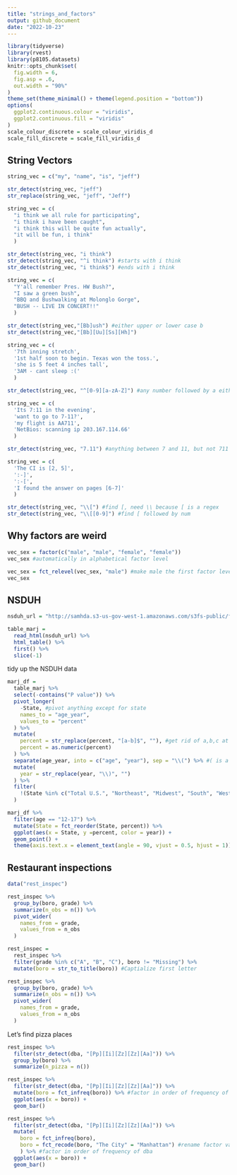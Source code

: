 ```yaml
---
title: "strings_and_factors"
output: github_document
date: "2022-10-23"
---
```


```r
library(tidyverse)
library(rvest)
library(p8105.datasets)
knitr::opts_chunk$set(
  fig.width = 6,
  fig.asp = .6,
  out.width = "90%"
)
theme_set(theme_minimal() + theme(legend.position = "bottom"))
options(
  ggplot2.continuous.colour = "viridis",
  ggplot2.continuous.fill = "viridis"
)
scale_colour_discrete = scale_colour_viridis_d
scale_fill_discrete = scale_fill_viridis_d
```

## String Vectors

```r
string_vec = c("my", "name", "is", "jeff")

str_detect(string_vec, "jeff")
str_replace(string_vec, "jeff", "Jeff")
```

```r
string_vec = c(
  "i think we all rule for participating",
  "i think i have been caught",
  "i think this will be quite fun actually",
  "it will be fun, i think"
  )

str_detect(string_vec, "i think")
str_detect(string_vec, "^i think") #starts with i think
str_detect(string_vec, "i think$") #ends with i think
```


```r
string_vec = c(
  "Y'all remember Pres. HW Bush?",
  "I saw a green bush",
  "BBQ and Bushwalking at Molonglo Gorge",
  "BUSH -- LIVE IN CONCERT!!"
  )

str_detect(string_vec,"[Bb]ush") #either upper or lower case b
str_detect(string_vec,"[Bb][Uu][Ss][Hh]")
```


```r
string_vec = c(
  '7th inning stretch',
  '1st half soon to begin. Texas won the toss.',
  'she is 5 feet 4 inches tall',
  '3AM - cant sleep :('
  )

str_detect(string_vec, "^[0-9][a-zA-Z]") #any number followed by a either lower or upper letter
```


```r
string_vec = c(
  'Its 7:11 in the evening',
  'want to go to 7-11?',
  'my flight is AA711',
  'NetBios: scanning ip 203.167.114.66'
  )

str_detect(string_vec, "7.11") #anything between 7 and 11, but not 711
```


```r
string_vec = c(
  'The CI is [2, 5]',
  ':-]',
  ':-[',
  'I found the answer on pages [6-7]'
  )

str_detect(string_vec, "\\[") #find [, need \\ because [ is a regex
str_detect(string_vec, "\\[[0-9]") #find [ followed by num
```


## Why factors are weird

```r
vec_sex = factor(c("male", "male", "female", "female"))
vec_sex #automatically in alphabetical factor level
```

```r
vec_sex = fct_relevel(vec_sex, "male") #make male the first factor level
vec_sex
```


## NSDUH
```r
nsduh_url = "http://samhda.s3-us-gov-west-1.amazonaws.com/s3fs-public/field-uploads/2k15StateFiles/NSDUHsaeShortTermCHG2015.htm"

table_marj = 
  read_html(nsduh_url) %>% 
  html_table() %>% 
  first() %>%
  slice(-1)
```

tidy up the NSDUH data

```r
marj_df = 
  table_marj %>%
  select(-contains("P value")) %>%
  pivot_longer(
    -State, #pivot anything except for state
    names_to = "age_year",
    values_to = "percent"
  ) %>%
  mutate(
    percent = str_replace(percent, "[a-b]$", ""), #get rid of a,b,c at the end
    percent = as.numeric(percent)
  ) %>%
  separate(age_year, into = c("age", "year"), sep = "\\(") %>% #( is a regex, use \\( to separate at (
  mutate(
    year = str_replace(year, "\\)", "")
  ) %>%
  filter(
    !(State %in% c("Total U.S.", "Northeast", "Midwest", "South", "West", "District of Columbia")) #get rid of rows where state are these
  )
```


```r
marj_df %>%
  filter(age == "12-17") %>%
  mutate(State = fct_reorder(State, percent)) %>%
  ggplot(aes(x = State, y =percent, color = year)) +
  geom_point() + 
  theme(axis.text.x = element_text(angle = 90, vjust = 0.5, hjust = 1))
```


## Restaurant inspections

```r
data("rest_inspec")

rest_inspec %>%
  group_by(boro, grade) %>%
  summarize(n_obs = n()) %>%
  pivot_wider(
    names_from = grade,
    values_from = n_obs
  )
```

```r
rest_inspec = 
  rest_inspec %>%
  filter(grade %in% c("A", "B", "C"), boro != "Missing") %>%
  mutate(boro = str_to_title(boro)) #Captialize first letter

rest_inspec %>%
  group_by(boro, grade) %>%
  summarize(n_obs = n()) %>%
  pivot_wider(
    names_from = grade,
    values_from = n_obs
  )
```


Let's find pizza places

```r
rest_inspec %>%
  filter(str_detect(dba, "[Pp][Ii][Zz][Zz][Aa]")) %>%
  group_by(boro) %>%
  summarize(n_pizza = n())
```

```r
rest_inspec %>%
  filter(str_detect(dba, "[Pp][Ii][Zz][Zz][Aa]")) %>%
  mutate(boro = fct_infreq(boro)) %>% #factor in order of frequency of dba
  ggplot(aes(x = boro)) +
  geom_bar()
```


```r
rest_inspec %>%
  filter(str_detect(dba, "[Pp][Ii][Zz][Zz][Aa]")) %>%
  mutate(
    boro = fct_infreq(boro),
    boro = fct_recode(boro, "The City" = "Manhattan") #rename factor variable
    ) %>% #factor in order of frequency of dba
  ggplot(aes(x = boro)) +
  geom_bar()
```
